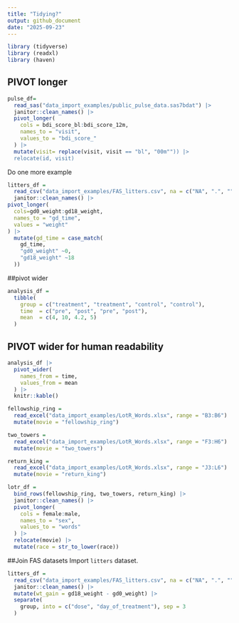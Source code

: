```yaml
---
title: "Tidying?"
output: github_document
date: "2025-09-23"
---
```


```r
library (tidyverse)
library (readxl)
library (haven)
```

## PIVOT longer

```r
pulse_df=
  read_sas("data_import_examples/public_pulse_data.sas7bdat") |>
  janitor::clean_names() |>
  pivot_longer(
    cols = bdi_score_bl:bdi_score_12m,
    names_to = "visit",
    values_to = "bdi_score_"
  ) |>
  mutate(visit= replace(visit, visit == "bl", "00m"")) |>
  relocate(id, visit)
```

Do one more example
```r

litters_df =
  read_csv("data_import_examples/FAS_litters.csv", na = c("NA", ".", "")) |>
  janitor::clean_names() |>
pivot_longer(
  cols=gd0_weight:gd18_weight,
  names_to = "gd_time",
  values = "weight"
) |>
  mutate(gd_time = case_match(
    gd_time,
    "gd0_weight" ~0,
    "gd18_weight" ~18
  ))
```

##pivot wider

```r
analysis_df =
  tibble(
    group = c("treatment", "treatment", "control", "control"),
    time  = c("pre", "post", "pre", "post"),
    mean  = c(4, 10, 4.2, 5)
  )
```

## PIVOT wider for human readability
```r
analysis_df |>
  pivot_wider(
    names_from = time,
    values_from = mean
  ) |>
  knitr::kable()


```

```r
fellowship_ring =
  read_excel("data_import_examples/LotR_Words.xlsx", range = "B3:B6") |>
  mutate(movie = "fellowship_ring")

two_towers =
  read_excel("data_import_examples/LotR_Words.xlsx", range = "F3:H6") |>
  mutate(movie = "two_towers")

return_king =
  read_excel("data_import_examples/LotR_Words.xlsx", range = "J3:L6") |>
  mutate(movie = "return_king")

lotr_df = 
  bind_rows(fellowship_ring, two_towers, return_king) |>
  janitor::clean_names() |>
  pivot_longer(
    cols = female:male,
    names_to = "sex",
    values_to = "words"
  ) |>
  relocate(movie) |>
  mutate(race = str_to_lower(race))
```

##Join FAS datasets
Import `litters` dataset.
```r
litters_df =
  read_csv("data_import_examples/FAS_litters.csv", na = c("NA", ".", "")) |>
  janitor::clean_names() |>
  mutate(wt_gain = gd18_weight - gd0_weight) |>
  separate(
    group, into = c("dose", "day_of_treatment"), sep = 3
  )
```


